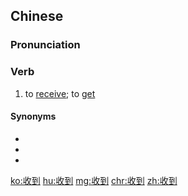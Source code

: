 ==Chinese==
{{zh-forms}}

===Pronunciation===
{{zh-pron
|m=shōudào
|c=sau1 dou3-2
|h=pfs=sû-to/sû-tó
|cat=v
}}

===Verb===
{{zh-verb}}

# to [[receive]]; to [[get]]
#: {{zh-x|但 這天 收到{dou3-2} 她 爸爸 的 一 封 信|But today I '''received''' her father's letter|C-LIT|ref={{w2|zh|張學友}} (lyricist {{w2|zh|潘源良}}), {{w2|zh|遙遠的她}}}}

====Synonyms====
* {{zh-l|得到}}
* {{zh-l|獲得}}
* {{zh-l|撈到}}

[[ko:收到]]
[[hu:收到]]
[[mg:收到]]
[[chr:收到]]
[[zh:收到]]